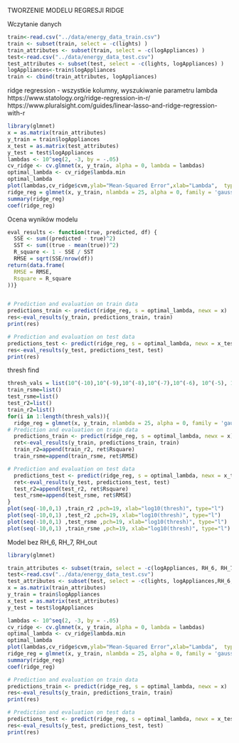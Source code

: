
TWORZENIE MODELU REGRESJI RIDGE 

Wczytanie danych
```r
train<-read.csv("../data/energy_data_train.csv")
train <- subset(train, select = -c(lights) )
train_attributes <- subset(train, select = -c(logAppliances) )
test<-read.csv("../data/energy_data_test.csv")
test_attributes <- subset(test, select = -c(lights, logAppliances) )
logAppliances<-train$logAppliances
train <- cbind(train_attributes, logAppliances)
```

ridge regression - wszystkie kolumny, wyszukiwanie parametru lambda
https://www.statology.org/ridge-regression-in-r/
https://www.pluralsight.com/guides/linear-lasso-and-ridge-regression-with-r

```r
library(glmnet)
x = as.matrix(train_attributes)
y_train = train$logAppliances
x_test = as.matrix(test_attributes)
y_test = test$logAppliances
lambdas <- 10^seq(2, -3, by = -.05)
cv_ridge <- cv.glmnet(x, y_train, alpha = 0, lambda = lambdas)
optimal_lambda <- cv_ridge$lambda.min
optimal_lambda
plot(lambdas,cv_ridge$cvm,ylab="Mean-Squared Error",xlab="Lambda",  type="l") 
ridge_reg = glmnet(x, y_train, nlambda = 25, alpha = 0, family = 'gaussian', lambda = optimal_lambda,thresh = 1e-07)
summary(ridge_reg)
coef(ridge_reg)
```
Ocena wyników modelu
```r
eval_results <- function(true, predicted, df) {
  SSE <- sum((predicted - true)^2)
  SST <- sum((true - mean(true))^2)
  R_square <- 1 - SSE / SST
  RMSE = sqrt(SSE/nrow(df))
return(data.frame(
  RMSE = RMSE,
  Rsquare = R_square
))}


# Prediction and evaluation on train data
predictions_train <- predict(ridge_reg, s = optimal_lambda, newx = x)
res<-eval_results(y_train, predictions_train, train)
print(res)

# Prediction and evaluation on test data
predictions_test <- predict(ridge_reg, s = optimal_lambda, newx = x_test)
res<-eval_results(y_test, predictions_test, test)
print(res)
```
thresh find

```r
thresh_vals = list(10^(-10),10^(-9),10^(-8),10^(-7),10^(-6), 10^(-5), 10^(-4), 10^(-3), 10^(-2), 10^(-1), 10^(-0))
train_rsme=list()
test_rsme=list()
test_r2=list()
train_r2=list()
for(i in 1:length(thresh_vals)){
  ridge_reg = glmnet(x, y_train, nlambda = 25, alpha = 0, family = 'gaussian', lambda = optimal_lambda,thresh = thresh_vals[i])
# Prediction and evaluation on train data
  predictions_train <- predict(ridge_reg, s = optimal_lambda, newx = x)
  ret<-eval_results(y_train, predictions_train, train)
  train_r2=append(train_r2, ret$Rsquare)
  train_rsme=append(train_rsme, ret$RMSE)

# Prediction and evaluation on test data
  predictions_test <- predict(ridge_reg, s = optimal_lambda, newx = x_test)
  ret<-eval_results(y_test, predictions_test, test)
  test_r2=append(test_r2, ret$Rsquare)
  test_rsme=append(test_rsme, ret$RMSE)
}
plot(seq(-10,0,1) ,train_r2 ,pch=19, xlab="log10(thresh)", type="l")
plot(seq(-10,0,1) ,test_r2 ,pch=19, xlab="log10(thresh)", type="l")
plot(seq(-10,0,1) ,test_rsme ,pch=19, xlab="log10(thresh)", type="l")
plot(seq(-10,0,1) ,train_rsme ,pch=19, xlab="log10(thresh)", type="l")
```
Model bez RH_6, RH_7, RH_out
```r
library(glmnet)

train_attributes <- subset(train, select = -c(logAppliances, RH_6, RH_7, RH_out) )
test<-read.csv("../data/energy_data_test.csv")
test_attributes <- subset(test, select = -c(lights, logAppliances,RH_6, RH_7, RH_out) )
x = as.matrix(train_attributes)
y_train = train$logAppliances
x_test = as.matrix(test_attributes)
y_test = test$logAppliances

lambdas <- 10^seq(2, -3, by = -.05)
cv_ridge <- cv.glmnet(x, y_train, alpha = 0, lambda = lambdas)
optimal_lambda <- cv_ridge$lambda.min
optimal_lambda
plot(lambdas,cv_ridge$cvm,ylab="Mean-Squared Error",xlab="Lambda",  type="l")
ridge_reg = glmnet(x, y_train, nlambda = 25, alpha = 0, family = 'gaussian', lambda = optimal_lambda,thresh = 1e-07)
summary(ridge_reg)
coef(ridge_reg)

# Prediction and evaluation on train data
predictions_train <- predict(ridge_reg, s = optimal_lambda, newx = x)
res<-eval_results(y_train, predictions_train, train)
print(res)

# Prediction and evaluation on test data
predictions_test <- predict(ridge_reg, s = optimal_lambda, newx = x_test)
res<-eval_results(y_test, predictions_test, test)
print(res)
```

